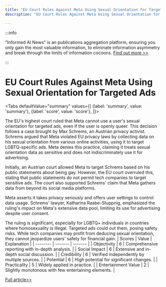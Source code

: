 ```yaml
---
title: "EU Court Rules Against Meta Using Sexual Orientation for Targeted Ads"
description: "EU Court Rules Against Meta Using Sexual Orientation for Targeted Ads"

---
```



:::info

"Informed AI News" is an publications aggregation platform, ensuring you only gain the most valuable information, to eliminate information asymmetry and break through the limits of information cocoons.  [Find out more >>](/)

:::

# EU Court Rules Against Meta Using Sexual Orientation for Targeted Ads


<Tabs
	defaultValue="summary"
	values={[
	{label: 'summary', value: 'summary'},
	{label: 'score', value: 'score'},
]}>
<TabItem value="summary">


The EU's highest court ruled that Meta cannot use a user's sexual orientation for targeted ads, even if the user is openly queer. This decision follows a case brought by Max Schrems, an Austrian privacy activist. Schrems argued that Meta violated EU privacy laws by collecting data on his sexual orientation from various online activities, using it to target LGBTQ-specific ads. Meta denies this practice, claiming it treats sexual orientation data as sensitive and does not indiscriminately use it for advertising.

Initially, an Austrian court allowed Meta to target Schrems based on his public statements about being gay. However, the EU court overruled this, stating that public statements do not permit tech companies to target sensitive ads. The court also supported Schrems' claim that Meta gathers data from beyond its social media platforms.

Meta asserts it takes privacy seriously and offers user settings to control data usage. Schrems' lawyer, Katharina Raabe-Stuppnig, emphasized the ruling's impact on Meta's extensive data pool, limiting its use for advertising despite user consent.

The ruling is significant, especially for LGBTQ+ individuals in countries where homosexuality is illegal. Targeted ads could out them, posing safety risks. While tech companies may profit from deducing sexual orientation, they cannot jeopardize users' safety for financial gain.
</TabItem>
<TabItem value="score">
	| Scores     | Value   | Explanation |
	| -------- | ------- | ------- |
	| Objectivity  | 6    | Comprehensive reporting with in-depth analysis.    |
	| Social Impact | 6     | Extensive and in-depth social discussion.    |
	| Credibility    | 6    | Verified independently by multiple sources.    |
	| Potential    | 6    | High potential for significant changes.    |
	| Practicality    | 5    | Widely applied in practice.    |
	| Entertainment Value    | 2    | Slightly monotonous with few entertaining elements.    |
</TabItem>
</Tabs>

[Full article>>](https://sea.mashable.com/tech-industry/34534/facebook-cant-use-your-sexual-orientation-to-target-ads-eu-court-says)
